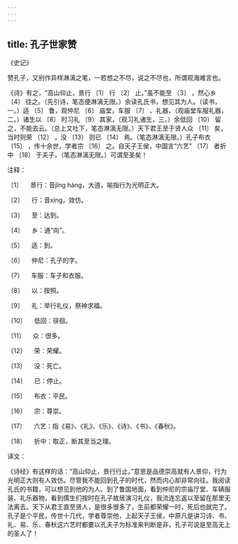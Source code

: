 ```yaml
---
---
---
```

title: 孔子世家赞
---




《史记》





赞孔子，又别作异样淋漓之笔，一若想之不尽，说之不尽也，所谓观海难言也。





《诗》有之，“高山仰止，景行 〔1〕 行 〔2〕 止。”虽不能至 〔3〕 ，然心乡 〔4〕 往之。（先引诗，笔态便淋漓无限。）余读孔氏书，想见其为人。（读书，一。）适 〔5〕 鲁，观仲尼 〔6〕 庙堂，车服 〔7〕 、礼器，（观庙堂车服礼器，二。）诸生以 〔8〕 时习礼 〔9〕 其家，（观习礼诸生，三。）余低回 〔10〕 留之，不能去云。（总上又吐下，笔态淋漓无限。）天下君王至于贤人众 〔11〕 矣，当时则荣 〔12〕 ，没 〔13〕 则已 〔14〕 焉。（笔态淋漓无限。）孔子布衣 〔15〕 ，传十余世，学者宗 〔16〕 之。自天子王侯，中国言“六艺” 〔17〕 者折中 〔18〕 于夫子，（笔态淋漓无限。）可谓至圣矣！

注释：

〔1〕 　景行：音jǐng háng，大道，喻指行为光明正大。

〔2〕 　行：音xíng，效仿。

〔3〕 　至：达到。

〔4〕 　乡：通“向”。

〔5〕 　适：到。

〔6〕 　仲尼：孔子的字。

〔7〕 　车服：车子和衣服。

〔8〕 　以：按照。

〔9〕 　礼：举行礼仪，祭神求福。

〔10〕 　低回：徘徊。

〔11〕 　众：很多。

〔12〕 　荣：荣耀。

〔13〕 　没：死亡。

〔14〕 　已：停止。

〔15〕 　布衣：平民。

〔16〕 　宗：尊崇。

〔17〕 　六艺：指《易》、《礼》、《乐》、《诗》、《书》、《春秋》。

〔18〕 　折中：取正，断其至当之理。

译文：

《诗经》有这样的话：“高山仰止，景行行止。”意思是品德崇高就有人景仰，行为光明正大则有人效仿。尽管我不能回到孔子的时代，然而内心却非常向往。我阅读孔氏的书籍，可以想见到他的为人。到了鲁国地面，看到仲尼的宗庙厅堂、车辆服装、礼乐器物，看到儒生们按时在孔子故居演习礼仪，我流连忘返以至留在那里无法离去。天下从君王直至贤人，是很多很多了，生前都荣耀一时，死后也就完了。孔子是个平民，传世十几代，学者尊崇他，上起天子王侯，中原凡是讲习诗、书、礼、易、乐、春秋这六艺时都要以孔夫子为标准来判断是非，孔子可说是至高无上的圣人了！